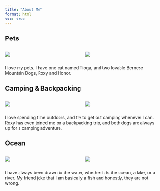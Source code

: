 ```yaml
---
title: "About Me"
format: html
toc: true
---
```


## Pets

::::: columns
::: {.column width="50%"}
![](images/cat.jpg){fig-alt="Cat"}
:::

::: {.column width="50%"}
![](images/dogs.jpg){fig-alt="Bernese dogs"}
:::
:::::

I love my pets. I have one cat named Tioga, and two lovable Bernese Mountain Dogs, Roxy and Honor.

## Camping & Backpacking

::::: columns
::: {.column width="50%"}
![](images/camp.jpg){fig-alt="Campsite"}
:::

::: {.column width="50%"}
![](images/pack.jpg){fig-alt="Backpacking trail"}
:::
:::::

I love spending time outdoors, and try to get out camping whenever I can. Roxy has even joined me on a backpacking trip, and both dogs are always up for a camping adventure.

## Ocean

::::: columns
::: {.column width="50%" height="100%"}
![](images/fish.jpg){fig-alt="Fish underwater"}
:::

::: {.column width="50%" height="100%"}
![](images/shark.jpg){fig-alt="Shark swimming"}
:::
:::::

I have always been drawn to the water, whether it is the ocean, a lake, or a river. My friend joke that I am basically a fish and honestly, they are not wrong.
